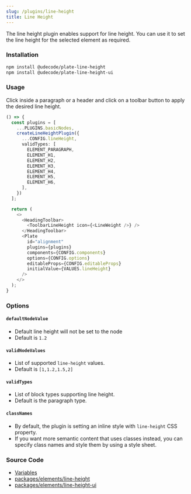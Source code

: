 ```yaml
---
slug: /plugins/line-height
title: Line Height
---
```


The line height plugin enables support for line height.
You can use it to set the line height for the selected element as required.

### Installation

```bash npm2yarn
npm install @udecode/plate-line-height
npm install @udecode/plate-line-height-ui
```

### Usage

Click inside a paragraph or a header and click on a toolbar button to apply the desired line height.

```ts live
() => {
  const plugins = [
    ...PLUGINS.basicNodes,
    createLineHeightPlugin({
      ...CONFIG.lineHeight,
      validTypes: [
        ELEMENT_PARAGRAPH,
        ELEMENT_H1,
        ELEMENT_H2,
        ELEMENT_H3,
        ELEMENT_H4,
        ELEMENT_H5,
        ELEMENT_H6,
      ],
    })
  ];

  return (
    <>
      <HeadingToolbar>
        <ToolbarLineHeight icon={<LineWeight />} />
      </HeadingToolbar>
      <Plate
        id="alignment"
        plugins={plugins}
        components={CONFIG.components}
        options={CONFIG.options}
        editableProps={CONFIG.editableProps}
        initialValue={VALUES.lineHeight}
      />
    </>
  );
}
```

### Options

#### `defaultNodeValue`

- Default line height will not be set to the node
- Default is `1.2`

#### `validNodeValues`

- List of supported `line-height` values.
- Default is `[1,1.2,1.5,2]`

#### `validTypes`

- List of block types supporting line height.
- Default is the paragraph type.

#### `classNames`

- By default, the plugin is setting an inline style with `line-height` CSS property.
- If you want more semantic content that uses classes instead,
you can specify class names and style them by using a style sheet.


### Source Code

- [Variables](https://github.com/udecode/plate/blob/main/docs/src/live/live.tsx)
- [packages/elements/line-height](https://github.com/udecode/plate/tree/main/packages/elements/line-height/src)
- [packages/elements/line-height-ui](https://github.com/udecode/plate/tree/main/packages/elements/line-height-ui/src)
